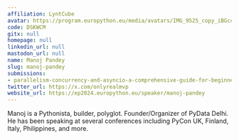 ```yaml
---
affiliation: LyntCube
avatar: https://program.europython.eu/media/avatars/IMG_9525_copy_iBGccR7.JPG
code: DSKWCM
gitx: null
homepage: null
linkedin_url: null
mastodon_url: null
name: Manoj Pandey
slug: manoj-pandey
submissions:
- parallelism-concurrency-and-asyncio-a-comprehensive-guide-for-beginners
twitter_url: https://x.com/onlyrealmvp
website_url: https://ep2024.europython.eu/speaker/manoj-pandey
---
```


Manoj is a Pythonista, builder, polyglot. Founder/Organizer of PyData Delhi.  He has been speaking at several conferences including PyCon UK, Finland, Italy, Philippines, and more.
